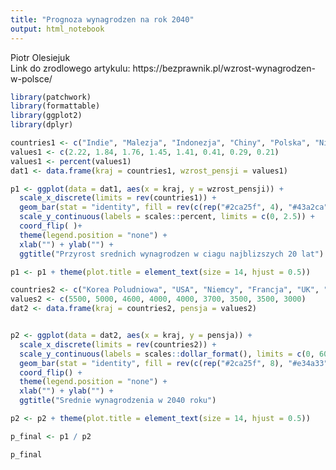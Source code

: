 ---
title: "Prognoza wynagrodzen na rok 2040"
output: html_notebook
---

Piotr Olesiejuk <br/>
Link do zrodlowego artykulu: https://bezprawnik.pl/wzrost-wynagrodzen-w-polsce/


```{r Code1, warning=FALSE, message=FALSE}
library(patchwork)
library(formattable)
library(ggplot2)
library(dplyr)
```
```{r Code2, echo=TRUE}
countries1 <- c("Indie", "Malezja", "Indonezja", "Chiny", "Polska", "Niemcy", "Wielka Brytania" , "USA")
values1 <- c(2.22, 1.84, 1.76, 1.45, 1.41, 0.41, 0.29, 0.21)
values1 <- percent(values1)
dat1 <- data.frame(kraj = countries1, wzrost_pensji = values1)

p1 <- ggplot(data = dat1, aes(x = kraj, y = wzrost_pensji)) +
  scale_x_discrete(limits = rev(countries1)) +
  geom_bar(stat = "identity", fill = rev(c(rep("#2ca25f", 4), "#43a2ca", rep("#e34a33", 3)))) +
  scale_y_continuous(labels = scales::percent, limits = c(0, 2.5)) +
  coord_flip( )+
  theme(legend.position = "none") +
  xlab("") + ylab("") +
  ggtitle("Przyrost srednich wynagrodzen w ciagu najblizszych 20 lat")

p1 <- p1 + theme(plot.title = element_text(size = 14, hjust = 0.5))

countries2 <- c("Korea Poludniowa", "USA", "Niemcy", "Francja", "UK", "Hiszpania", "Wlochy", "RPA", "Polska")
values2 <- c(5500, 5000, 4600, 4000, 4000, 3700, 3500, 3500, 3000)
dat2 <- data.frame(kraj = countries2, pensja = values2)


p2 <- ggplot(data = dat2, aes(x = kraj, y = pensja)) +
  scale_x_discrete(limits = rev(countries2)) +
  scale_y_continuous(labels = scales::dollar_format(), limits = c(0, 6000)) +
  geom_bar(stat = "identity", fill = rev(c(rep("#2ca25f", 8), "#e34a33"))) +
  coord_flip() +
  theme(legend.position = "none") +
  xlab("") + ylab("") +
  ggtitle("Srednie wynagrodzenia w 2040 roku")

p2 <- p2 + theme(plot.title = element_text(size = 14, hjust = 0.5))

p_final <- p1 / p2 
```

```{r}
p_final
```
